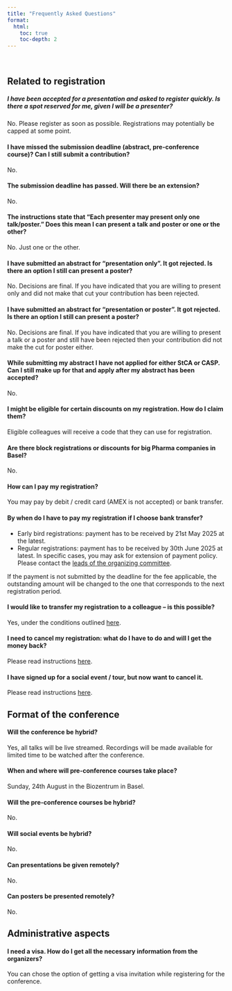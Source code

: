 ```yaml
---
title: "Frequently Asked Questions"
format:
  html:
    toc: true
    toc-depth: 2
---
```


<br>

## Related to registration

##### I have been accepted for a presentation and asked to register quickly. Is there a spot reserved for me, given I will be a presenter?

No. Please register as soon as possible. Registrations may potentially be capped at some point.

#### I have missed the submission deadline (abstract, pre-conference course)? Can I still submit a contribution?

No.

#### The submission deadline has passed. Will there be an extension?

No.

#### The instructions state that "Each presenter may present only one talk/poster." Does this mean I can present a talk and poster or one or the other?

No. Just one or the other.

#### I have submitted an abstract for "presentation only". It got rejected. Is there an option I still can present a poster?

No. Decisions are final. If you have indicated that you are willing to present only and did not make that cut your contribution has been rejected.

#### I have submitted an abstract for "presentation or poster". It got rejected. Is there an option I still can present a poster?

No. Decisions are final. If you have indicated that you are willing to present a talk or a poster and still have been rejected then your contribution did not make the cut for poster either.

#### While submitting my abstract I have not applied for either StCA or CASP. Can I still make up for that and apply after my abstract has been accepted?

No.

#### I might be eligible for certain discounts on my registration. How do I claim them?

Eligible colleagues will receive a code that they can use for registration.

#### Are there block registrations or discounts for big Pharma companies in Basel?

No.

#### How can I pay my registration?

You may pay by debit / credit card (AMEX is not accepted) or bank transfer.

#### By when do I have to pay my registration if I choose bank transfer?

-   Early bird registrations: payment has to be received by 21st May 2025 at the latest.
-   Regular registrations: payment has to be received by 30th June 2025 at latest. In specific cases, you may ask for extension of payment policy. Please contact the [leads of the organizing committee](mailto:registrations@iscb2025.info).

If the payment is not submitted by the deadline for the fee applicable, the outstanding amount will be changed to the one that corresponds to the next registration period.

#### I would like to transfer my registration to a colleague – is this possible?

Yes, under the conditions outlined [here](registration-terms.html#cancellation-alteration-policy).

#### I need to cancel my registration: what do I have to do and will I get the money back?

Please read instructions [here](registration-terms.html#cancellation-alteration-policy).

#### I have signed up for a social event / tour, but now want to cancel it.

Please read instructions [here](registration-terms.html#cancellation-alteration-policy).

## Format of the conference

#### Will the conference be hybrid?

Yes, all talks will be live streamed. Recordings will be made available for limited time to be watched after the conference.

#### When and where will pre-conference courses take place?

Sunday, 24th August in the Biozentrum in Basel.

#### Will the pre-conference courses be hybrid?

No.

#### Will social events be hybrid?

No.

#### Can presentations be given remotely?

No.

#### Can posters be presented remotely?

No.

## Administrative aspects

#### I need a visa. How do I get all the necessary information from the organizers?

You can chose the option of getting a visa invitation while registering for the conference.
